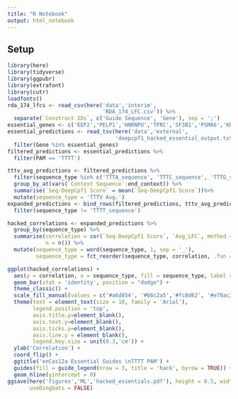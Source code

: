 ```yaml
---
title: "R Notebook"
output: html_notebook
---
```


## Setup

```r
library(here)
library(tidyverse)
library(ggpubr)
library(extrafont)
library(cutr)
loadfonts()
rda_174_lfcs <- read_csv(here('data','interim',
                              'RDA_174_LFC.csv')) %>%
  separate(`Construct IDs`, c('Guide Sequence', 'Gene'), sep = ';')
essential_genes <- c('EEF2','PELP1','HNRNPU','TFRC','SF3B1','PSMA6','KPNB1','SNRPD1','RPS20','POLR1C')
essential_predictions <- read_tsv(here('data','external',
                                  'deepcpf1_hacked_essential_output.txt')) %>%
  filter(Gene %in% essential_genes)
filtered_predictions <- essential_predictions %>%
  filter(PAM == 'TTTT')
```

```r
tttv_avg_predictions <- filtered_predictions %>%
  filter(sequence_type %in% c('TTTA_sequence', 'TTTC_sequence', 'TTTG_sequence')) %>%
  group_by_at(vars(`Context Sequence`:end_context)) %>%
  summarise(`Seq-DeepCpf1 Score` = mean(`Seq-DeepCpf1 Score`))%>%
  mutate(sequence_type = 'TTTV Avg.')
expanded_predictions <- bind_rows(filtered_predictions, tttv_avg_predictions) %>%
  filter(sequence_type != 'TTTT_sequence')

hacked_correlations <- expanded_predictions %>%
  group_by(sequence_type) %>%
  summarise(correlation = cor(`Seq-DeepCpf1 Score`, `Avg_LFC`, method = 'spearman'), 
            n = n()) %>%
  mutate(sequence_type = word(sequence_type, 1, sep = '_'), 
         sequence_type = fct_reorder(sequence_type, correlation, .fun = mean)) 

ggplot(hacked_correlations) +
  aes(y = correlation, x = sequence_type, fill = sequence_type, label = n) +
  geom_bar(stat = 'identity', position = "dodge") +
  theme_classic() +
  scale_fill_manual(values = c('#a6d854', '#66c2a5','#fc8d62', '#e78ac3','#8da0cb')) +
  theme(text = element_text(size = 10, family = 'Arial'), 
        legend.position = 'top',
        axis.title.y=element_blank(),
        axis.text.y=element_blank(),
        axis.ticks.y=element_blank(),
        axis.line.y = element_blank(),
        legend.key.size = unit(0.3,'cm')) +
  ylab('Correlation') +
  coord_flip() +
  ggtitle('enCas12a Essential Guides \nTTTT PAM') +
  guides(fill = guide_legend(nrow = 3, title = 'hack', byrow = TRUE)) +
  geom_hline(yintercept = 0)
ggsave(here('figures','ML','hacked_essentials.pdf'), height = 8.5, width = 5.7, units = 'cm', 
       useDingbats = FALSE)
```








